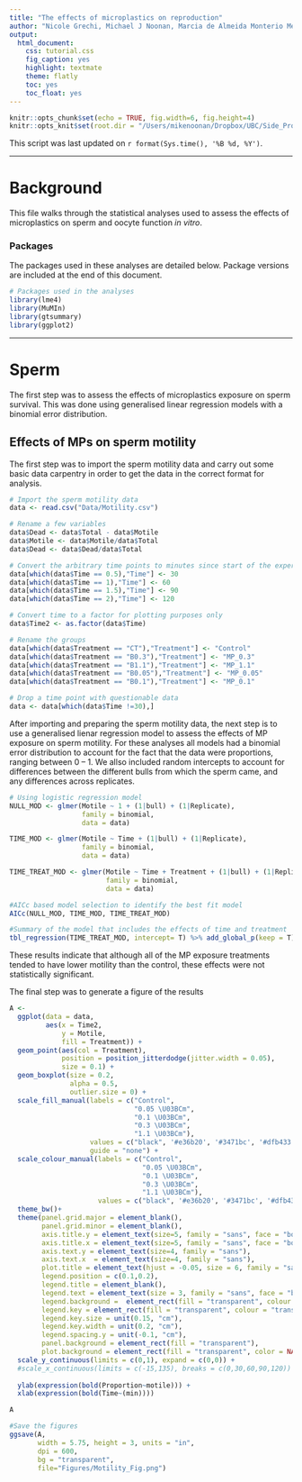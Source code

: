 ```yaml
---
title: "The effects of microplastics on reproduction"
author: "Nicole Grechi, Michael J Noonan, Marcia de Almeida Monterio Melo Ferraz"
output:
  html_document:
    css: tutorial.css
    fig_caption: yes
    highlight: textmate
    theme: flatly
    toc: yes
    toc_float: yes
---
```


```r
knitr::opts_chunk$set(echo = TRUE, fig.width=6, fig.height=4)
knitr::opts_knit$set(root.dir = "/Users/mikenoonan/Dropbox/UBC/Side_Projects/MPs_and_Fertility")
```
This script was last updated on `r format(Sys.time(), '%B %d, %Y')`.

* * *
# Background

This file walks through the statistical analyses used to assess the effects of microplastics on sperm and oocyte function _in vitro_.

### Packages
The \texttt{R} packages used in these analyses are detailed below. Package versions are included at the end of this document.

```r
# Packages used in the analyses
library(lme4)
library(MuMIn)
library(gtsummary)
library(ggplot2)
```

* * *
# Sperm
The first step was to assess the effects of microplastics exposure on sperm survival. This was done using generalised linear regression models with a binomial error distribution.


## Effects of MPs on sperm motility

The first step was to import the sperm motility data and carry out some basic data carpentry in order to get the data in the correct format for analysis.
```r
# Import the sperm motility data
data <- read.csv("Data/Motility.csv")

# Rename a few variables
data$Dead <- data$Total - data$Motile
data$Motile <- data$Motile/data$Total
data$Dead <- data$Dead/data$Total

# Convert the arbitrary time points to minutes since start of the experiment
data[which(data$Time == 0.5),"Time"] <- 30
data[which(data$Time == 1),"Time"] <- 60
data[which(data$Time == 1.5),"Time"] <- 90
data[which(data$Time == 2),"Time"] <- 120

# Convert time to a factor for plotting purposes only
data$Time2 <- as.factor(data$Time)

# Rename the groups
data[which(data$Treatment == "CT"),"Treatment"] <- "Control"
data[which(data$Treatment == "B0.3"),"Treatment"] <- "MP_0.3"
data[which(data$Treatment == "B1.1"),"Treatment"] <- "MP_1.1"
data[which(data$Treatment == "B0.05"),"Treatment"] <- "MP_0.05"
data[which(data$Treatment == "B0.1"),"Treatment"] <- "MP_0.1"

# Drop a time point with questionable data
data <- data[which(data$Time !=30),]
```

After importing and preparing the sperm motility data, the next step is to use a generalised lienar regression model to assess the effects of MP exposure on sperm motility. For these analyses all models had a binomial error distribution to account for the fact that the data were proportions, ranging between 0 -- 1. We allso included random intercepts to account for differences between the different bulls from which the sperm came, and any differences across replicates.

```r
# Using logistic regression model
NULL_MOD <- glmer(Motile ~ 1 + (1|bull) + (1|Replicate),
                  family = binomial,
                  data = data)

TIME_MOD <- glmer(Motile ~ Time + (1|bull) + (1|Replicate),
                  family = binomial,
                  data = data)

TIME_TREAT_MOD <- glmer(Motile ~ Time + Treatment + (1|bull) + (1|Replicate),
                        family = binomial,
                        data = data)

#AICc based model selection to identify the best fit model
AICc(NULL_MOD, TIME_MOD, TIME_TREAT_MOD)

#Summary of the model that includes the effects of time and treatment
tbl_regression(TIME_TREAT_MOD, intercept= T) %>% add_global_p(keep = T)
```

These results indicate that although all of the MP exposure treatments tended to have lower motility than the control, these effects were not statistically significant.


The final step was to generate a figure of the results
```r
A <- 
  ggplot(data = data, 
         aes(x = Time2,
             y = Motile,
             fill = Treatment)) +
  geom_point(aes(col = Treatment),
             position = position_jitterdodge(jitter.width = 0.05),
             size = 0.1) +
  geom_boxplot(size = 0.2,
               alpha = 0.5,
               outlier.size = 0) +
  scale_fill_manual(labels = c("Control",
                               "0.05 \U03BCm",
                               "0.1 \U03BCm",
                               "0.3 \U03BCm",
                               "1.1 \U03BCm"),
                    values = c("black", '#e36b20', '#3471bc', '#dfb433', '#3c7a47'),
                    guide = "none") +
  scale_colour_manual(labels = c("Control",
                                 "0.05 \U03BCm",
                                 "0.1 \U03BCm",
                                 "0.3 \U03BCm",
                                 "1.1 \U03BCm"),
                      values = c("black", '#e36b20', '#3471bc', '#dfb433', '#3c7a47')) +
  theme_bw()+
  theme(panel.grid.major = element_blank(),
        panel.grid.minor = element_blank(),
        axis.title.y = element_text(size=5, family = "sans", face = "bold"),
        axis.title.x = element_text(size=5, family = "sans", face = "bold"),
        axis.text.y = element_text(size=4, family = "sans"),
        axis.text.x  = element_text(size=4, family = "sans"),
        plot.title = element_text(hjust = -0.05, size = 6, family = "sans", face = "bold"),
        legend.position = c(0.1,0.2),
        legend.title = element_blank(),
        legend.text = element_text(size = 3, family = "sans", face = "bold"),
        legend.background =  element_rect(fill = "transparent", colour = "transparent"),
        legend.key = element_rect(fill = "transparent", colour = "transparent"),
        legend.key.size = unit(0.15, "cm"),
        legend.key.width = unit(0.2, "cm"),
        legend.spacing.y = unit(-0.1, "cm"),
        panel.background = element_rect(fill = "transparent"),
        plot.background = element_rect(fill = "transparent", color = NA)) +
  scale_y_continuous(limits = c(0,1), expand = c(0,0)) +
  #scale_x_continuous(limits = c(-15,135), breaks = c(0,30,60,90,120)) +
  
  ylab(expression(bold(Proportion~motile))) +
  xlab(expression(bold(Time~(min))))

A
```

```r
#Save the figures
ggsave(A,
       width = 5.75, height = 3, units = "in",
       dpi = 600,
       bg = "transparent",
       file="Figures/Motility_Fig.png")
```